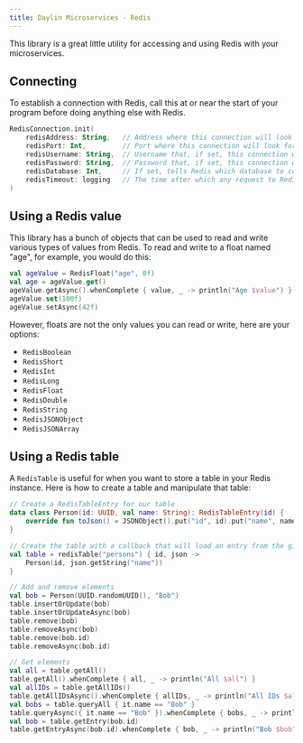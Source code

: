 ```yaml
---
title: Daylin Microservices - Redis
---
```

This library is a great little utility for accessing and using Redis with your microservices.

## Connecting
To establish a connection with Redis, call this at or near the start of your program before doing anything else with Redis.
```kotlin
RedisConnection.init(
    redisAddress: String,   // Address where this connection will look for a Redis instance.  Default if not set: "localhost"
    redisPort: Int,         // Port where this connection will look for a Redis instance.  Default if not set: 6379
    redisUsername: String,  // Username that, if set, this connection will try to use when connecting to a Redis instance.  Default if not set: ""
    redisPassword: String,  // Password that, if set, this connection will try to use when connecting to a Redis instance.  Default if not set: ""
    redisDatabase: Int,     // If set, tells Redis which database to connect too.  Default if not set: -1,
    redisTimeout: logging   // The time after which any request to Redis will timeout.  Default if not set: 5000
)
```

## Using a Redis value
This library has a bunch of objects that can be used to read and write various types of values from Redis.
To read and write to a float named "age", for example, you would do this:
```kotlin
val ageValue = RedisFloat("age", 0f)
val age = ageValue.get()                                                // Synchronously gets the current value for age
ageValue.getAsync().whenComplete { value, _ -> println("Age $value") }  // Asynchronously gets the current value for age
ageValue.set(100f)                                                      // Synchronously sets the current value for age
ageValue.setAsync(42f)                                                  // Asynchronously sets the current value for age
```

However, floats are not the only values you can read or write, here are your options:
 * `RedisBoolean`
 * `RedisShort`
 * `RedisInt`
 * `RedisLong`
 * `RedisFloat`
 * `RedisDouble`
 * `RedisString`
 * `RedisJSONObject`
 * `RedisJSONArray`

## Using a Redis table
A `RedisTable` is useful for when you want to store a table in your Redis instance.
Here is how to create a table and manipulate that table:
```kotlin
// Create a RedisTableEntry for our table
data class Person(id: UUID, val name: String): RedisTableEntry(id) {
    override fun toJson() = JSONObject().put("id", id).put("name", name)
}

// Create the table with a callback that will load an entry from the given ID and JSON
val table = redisTable("persons") { id, json ->
    Person(id, json.getString("name"))
}

// Add and remove elements
val bob = Person(UUID.randomUUID(), "Bob")
table.insertOrUpdate(bob)
table.insertOrUpdateAsync(bob)
table.remove(bob)
table.removeAsync(bob)
table.remove(bob.id)
table.removeAsync(bob.id)

// Get elements
val all = table.getAll()
table.getAll().whenComplete { all, _ -> println("All $all") }
val allIDs = table.getAllIDs()
table.getAllIDsAsync().whenComplete { allIDs, _ -> println("All IDs $allIDs") }
val bobs = table.queryAll { it.name == "Bob" }
table.queryAsync({ it.name == "Bob" }).whenComplete { bobs, _ -> println("Bobs $bobs") }
val bob = table.getEntry(bob.id)
table.getEntryAsync(bob.id).whenComplete { bob, _ -> println("Bob $bob") }
```